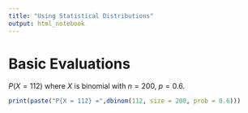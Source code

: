 ```yaml
---
title: "Using Statistical Distributions"
output: html_notebook
---
```


# Basic Evaluations


$P(X = 112)$ where $X$ is binomial with $n = 200, \ p = 0.6$.


```r
print(paste("P{X = 112} =",dbinom(112, size = 200, prob = 0.6)))
```



